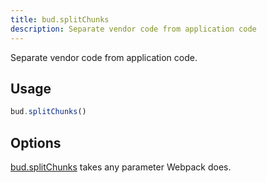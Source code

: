 ```yaml
---
title: bud.splitChunks
description: Separate vendor code from application code
---
```


Separate vendor code from application code.

## Usage

```js title=bud.config.js
bud.splitChunks()
```

## Options

[bud.splitChunks](/reference/bud.splitChunks) takes any parameter Webpack does.
